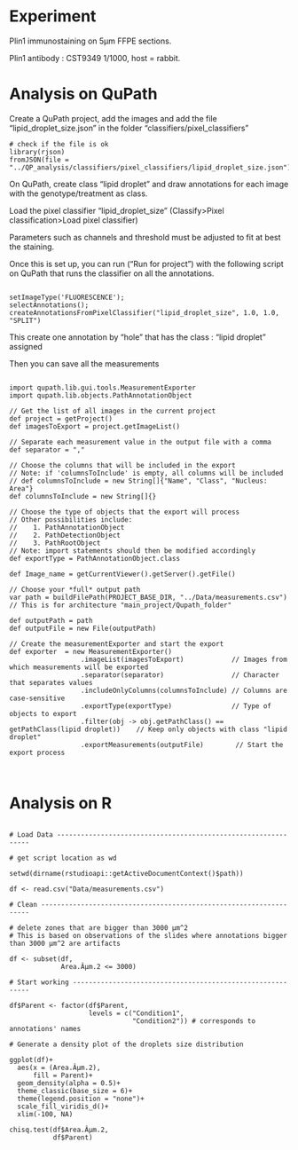 
   
# Experiment

Plin1 immunostaining on 5µm FFPE sections. 

Plin1 antibody : CST9349  1/1000, host = rabbit.

# Analysis on QuPath 

Create a QuPath project, add the images and add the file "lipid_droplet_size.json" in the folder "classifiers/pixel_classifiers"

```{}
# check if the file is ok 
library(rjson)
fromJSON(file = "../QP_analysis/classifiers/pixel_classifiers/lipid_droplet_size.json")

```

On QuPath, create class "lipid droplet" and draw annotations for each image with the genotype/treatment as class.

Load the pixel classifier "lipid_droplet_size" (Classify>Pixel classification>Load pixel classifier)

Parameters such as channels and threshold must be adjusted to fit at best the staining.

Once this is set up, you can run ("Run for project") with the following script on QuPath that runs the classifier on all the annotations.


```{}

setImageType('FLUORESCENCE');
selectAnnotations();
createAnnotationsFromPixelClassifier("lipid_droplet_size", 1.0, 1.0, "SPLIT")

``` 
This create one annotation by "hole" that has the class : "lipid droplet" assigned

Then you can save all the measurements 

```{}

import qupath.lib.gui.tools.MeasurementExporter
import qupath.lib.objects.PathAnnotationObject

// Get the list of all images in the current project
def project = getProject()
def imagesToExport = project.getImageList()

// Separate each measurement value in the output file with a comma
def separator = ","

// Choose the columns that will be included in the export
// Note: if 'columnsToInclude' is empty, all columns will be included
// def columnsToInclude = new String[]{"Name", "Class", "Nucleus: Area"}
def columnsToInclude = new String[]{}

// Choose the type of objects that the export will process
// Other possibilities include:
//    1. PathAnnotationObject
//    2. PathDetectionObject
//    3. PathRootObject
// Note: import statements should then be modified accordingly
def exportType = PathAnnotationObject.class

def Image_name = getCurrentViewer().getServer().getFile()

// Choose your *full* output path
var path = buildFilePath(PROJECT_BASE_DIR, "../Data/measurements.csv") // This is for architecture "main_project/Qupath_folder"

def outputPath = path
def outputFile = new File(outputPath)

// Create the measurementExporter and start the export
def exporter  = new MeasurementExporter()
                  .imageList(imagesToExport)            // Images from which measurements will be exported
                  .separator(separator)                 // Character that separates values
                  .includeOnlyColumns(columnsToInclude) // Columns are case-sensitive
                  .exportType(exportType)               // Type of objects to export
                  .filter(obj -> obj.getPathClass() == getPathClass(lipid droplet))    // Keep only objects with class "lipid droplet"
                  .exportMeasurements(outputFile)        // Start the export process



``` 

# Analysis on R

```{}

# Load Data ---------------------------------------------------------------

# get script location as wd

setwd(dirname(rstudioapi::getActiveDocumentContext()$path))

df <- read.csv("Data/measurements.csv")

# Clean ------------------------------------------------------------------- 

# delete zones that are bigger than 3000 µm^2
# This is based on observations of the slides where annotations bigger than 3000 µm^2 are artifacts 

df <- subset(df,
             Area.Âµm.2 <= 3000)

# Start working -----------------------------------------------------------

df$Parent <- factor(df$Parent,
                    levels = c("Condition1",
                               "Condition2")) # corresponds to annotations' names 

# Generate a density plot of the droplets size distribution

ggplot(df)+
  aes(x = (Area.Âµm.2),
      fill = Parent)+
  geom_density(alpha = 0.5)+
  theme_classic(base_size = 6)+
  theme(legend.position = "none")+
  scale_fill_viridis_d()+
  xlim(-100, NA)

chisq.test(df$Area.Âµm.2,
           df$Parent)

```